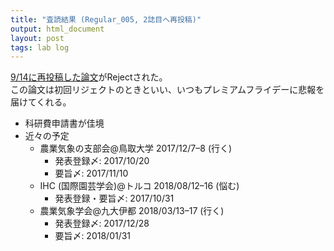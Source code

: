 ```yaml
---
title: "査読結果 (Regular_005, 2誌目へ再投稿)"
output: html_document
layout: post
tags: lab log
---
```



[9/14に再投稿した論文](https://keachmurakami.github.io/2017/09/14/pub_etr_model.html)がRejectされた。  
この論文は初回リジェクトのときといい、いつもプレミアムフライデーに悲報を届けてくれる。

- 科研費申請書が佳境
- 近々の予定
    - 農業気象の支部会@鳥取大学 2017/12/7--8 (行く)
        - 発表登録〆: 2017/10/20
        - 要旨〆: 2017/11/10
    - IHC (国際園芸学会)@トルコ 2018/08/12--16 (悩む)
        - 発表登録・要旨〆: 2017/10/31
    - 農業気象学会@九大伊都 2018/03/13--17 (行く)
        - 発表登録〆: 2017/12/28 
        - 要旨〆: 2018/01/31